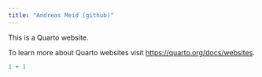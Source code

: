 ```yaml
---
title: "Andreas Meid (github)"
---
```


This is a Quarto website.

To learn more about Quarto websites visit <https://quarto.org/docs/websites>.

```r
1 + 1
```
